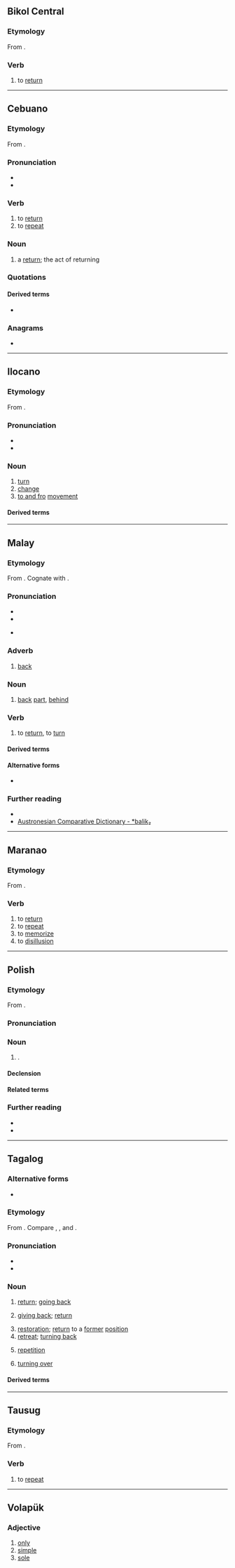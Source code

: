 {{also|balık|Balık|balík}}
==Bikol Central==

===Etymology===
From {{inh|bcl|poz-pro|*balik}}.

===Verb===
{{head|bcl|verb}} 

# to [[return]] 
#: {{syn|bcl|uli}}
----

==Cebuano==

===Etymology===
From {{inh|ceb|poz-pro|*balik}}.

===Pronunciation===
* {{hyph|ceb|ba|lik}}
* {{ceb-IPA|balík}}

===Verb===
{{head|ceb|verb}}

# to [[return]]
# to [[repeat]]

===Noun===
{{head|ceb|noun}}

# a [[return]]; the act of returning

===Quotations===
{{seeCites|ceb}}

====Derived terms====
* {{l|ceb|binalik}}

===Anagrams===
* {{anagrams|ceb|libak}}

----

==Ilocano==

===Etymology===
From {{inh|ilo|poz-pro|*balik}}.

===Pronunciation===
* {{IPA|ilo|/baˈlik/|[bɐˈlɛk]}}
* {{hyph|ilo|ba|lík}}

===Noun===
{{ilo-noun|balík}}

# [[turn]]
# [[change]]
# [[to and fro]] [[movement]]

====Derived terms====
{{der3|ilo|agbalik|balik-balik|baliken|ibalik}}

----

==Malay==

===Etymology===
From {{inh|ms|poz-pro|*balik₂|t=reverse, turn around}}. Cognate with {{cog|tl|balik}}.

===Pronunciation===
* {{IPA|ms|/balik/}}
* {{rhymes|ms|alik|lik|ik}}
* {{a|Johor-Riau}} {{IPA|ms|[bälɪʔ~le̞ʔ]}}

===Adverb===
{{head|ms|adverb}}

# [[back]]

===Noun===
{{ms-noun|j=باليق}}

# [[back]] [[part]], [[behind]]

===Verb===
{{ms-verb}}

# to [[return]], to [[turn]]

====Derived terms====
{{der4|ms|terbalik|balik kampung}}

====Alternative forms====
* {{l|ms|balek}} {{q|nonstandard}}

===Further reading===
* {{R:PRPM}}
* [https://www.trussel2.com/acd/acd-s_b.htm#546 Austronesian Comparative Dictionary - *balik₂]

----

==Maranao==

===Etymology===
From {{inh|mrw|poz-pro|*balik}}.

===Verb===
{{head|mrw|verb}}

# to [[return]]
# to [[repeat]]
# to [[memorize]]
# to [[disillusion]]

----

==Polish==

===Etymology===
From {{af|pl|bal|-ik}}.

===Pronunciation===
{{pl-p}}

===Noun===
{{pl-noun|m-in|dim=baliczek}}

# {{dim of|pl|bal}}.

====Declension====
{{pl-decl-noun-m-in|gens=baliku}}

====Related terms====
{{col3|pl|title=nouns|balomania|balowicz|balowiczka|balownica|balownik}}
{{col3|pl|title=adjective|balowy}}
{{col3|pl|title=adverb|balowo}}
{{col3|pl|title=verbs|balować|przebalować|rozbalować|zabalować}}

===Further reading===
* {{R:pl:WSJP}}
* {{R:pl:PWN}}

{{C|pl|Dances}}

----

==Tagalog==

===Alternative forms===
* {{alter|tl|balic}} {{q|obsolete}}

===Etymology===
From {{inh|tl|poz-pro|*balik}}. Compare {{cog|ms|balik}}, {{cog|ceb|balik}}, and {{cog|ilo|balik}}.

===Pronunciation===
* {{hyph|tl|ba|lik}}
* {{tl-IPA|balík}}

===Noun===
{{tl-noun|balík}}

# [[return]]; [[go back|going back]] {{gl|to a place}}
#: {{syn|tl|uwi|pag-uwi}}
# [[give back|giving back]]; [[return]] {{gl|of an object}}
#: {{syn|tl|sauli|pagsasauli}}
# [[restoration]]; [[return]] to a [[former]] [[position]]
# [[retreat]]; [[turn back|turning back]]
#: {{syn|tl|urong|pag-urong|atras}}
# [[repetition]]
#: {{syn|tl|ulit|pag-uulit}}
# [[turn over|turning over]] {{gl|of food cooked on a grill or live coal}}

====Derived terms====
{{der3|tl|balikan|pagbalikan|balik-aral|balikin|bumalik|kabalikan|ibalik|ikabalik|ipabalik|pabalikin|mabalik|mapabalik|magbalik|magpabalik|magpabalik-balik|magpapanumbalik|papanumbalikin|maibalik|manumbalik|panumbalikin|pagbabalik|mapapagbalikan|pabalik|pabalik-balik|pagbabalik-loob|pagbalik|tumbalik|balik-asa|balik-basa|balik-lakas|balik-loob|balik-pasok|balik-sabi|balik-sikad|balik-sulat|balik-suri|balik-sundo|balik-taga|balik-tayun|balik-tingin|balik-tipon|sababalik|balikbayan}}

----

==Tausug==

===Etymology===
From {{inh|tsg|poz-pro|*balik}}.

===Verb===
{{head|tsg|verb}}

# to [[repeat]]

----

==Volapük==

===Adjective===
{{head|vo|adjectives}}

# [[only]]
# [[simple]]
# [[sole]]
